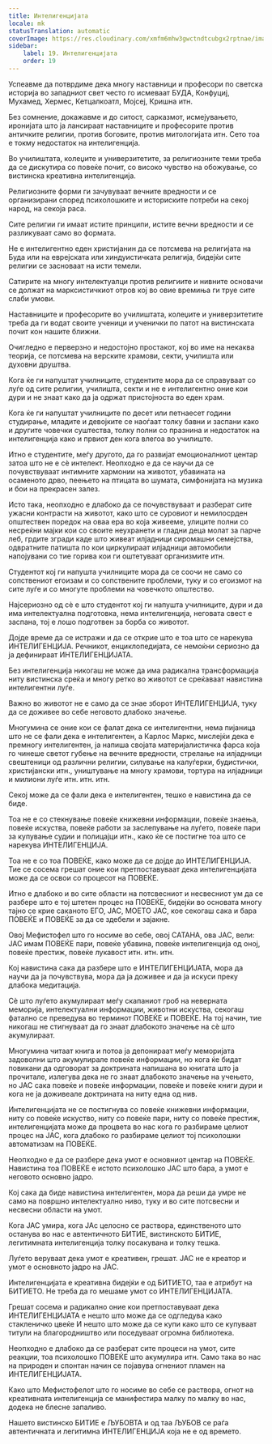 ```yaml
---
title: Интелигенцијата
locale: mk
statusTranslation: automatic
coverImage: https://res.cloudinary.com/xmfm6mhw3gwctndtcubgx2rptnae/image/upload/v1740337243/small_cover_educacion_fundamental_a051170f1c.webp
sidebar:
    label: 19. Интелигенцијата
    order: 19
---
```

Успеавме да потврдиме дека многу наставници и професори по светска историја во западниот свет често го исмеваат БУДА, Конфуциј, Мухамед, Хермес, Кетцалкоатл, Мојсеј, Кришна итн.

Без сомнение, докажавме и до ситост, сарказмот, исмејувањето, иронијата што ја лансираат наставниците и професорите против античките религии, против боговите, против митологијата итн. Сето тоа е токму недостаток на интелигенција.

Во училиштата, колеџите и универзитетите, за религиозните теми треба да се дискутира со повеќе почит, со високо чувство на обожување, со вистинска креативна интелигенција.

Религиозните форми ги зачувуваат вечните вредности и се организирани според психолошките и историските потреби на секој народ, на секоја раса.

Сите религии ги имаат истите принципи, истите вечни вредности и се разликуваат само во формата.

Не е интелигентно еден христијанин да се потсмева на религијата на Буда или на еврејската или хиндуистичката религија, бидејќи сите религии се засноваат на исти темели.

Сатирите на многу интелектуалци против религиите и нивните основачи се должат на марксистичкиот отров кој во овие времиња ги труе сите слаби умови.

Наставниците и професорите во училиштата, колеџите и универзитетите треба да ги водат своите ученици и ученички по патот на вистинската почит кон нашите ближни.

Очигледно е перверзно и недостојно простакот, кој во име на некаква теорија, се потсмева на верските храмови, секти, училишта или духовни друштва.

Кога ќе ги напуштат училниците, студентите мора да се справуваат со луѓе од сите религии, училишта, секти и не е интелигентно оние кои дури и не знаат како да ја одржат пристојноста во еден храм.

Кога ќе ги напуштат училниците по десет или петнаесет години студирање, младите и девојките се наоѓаат толку бавни и заспани како и другите човечки суштества, толку полни со празнина и недостаток на интелигенција како и првиот ден кога влегоа во училиште.

Итно е студентите, меѓу другото, да го развијат емоционалниот центар затоа што не е сè интелект. Неопходно е да се научи да се почувствуваат интимните хармонии на животот, убавината на осаменото дрво, пеењето на птицата во шумата, симфонијата на музика и бои на прекрасен залез.

Исто така, неопходно е длабоко да се почувствуваат и разберат сите ужасни контрасти на животот, како што се суровиот и немилосрден општествен поредок на оваа ера во која живееме, улиците полни со несреќни мајки кои со своите неухранети и гладни деца молат за парче леб, грдите згради каде што живеат илјадници сиромашни семејства, одвратните патишта по кои циркулираат илјадници автомобили напојувани со тие горива кои ги оштетуваат организмите итн.

Студентот кој ги напушта училниците мора да се соочи не само со сопствениот егоизам и со сопствените проблеми, туку и со егоизмот на сите луѓе и со многуте проблеми на човечкото општество.

Најсериозно од сè е што студентот кој ги напушта училниците, дури и да има интелектуална подготовка, нема интелигенција, неговата свест е заспана, тој е лошо подготвен за борба со животот.

Дојде време да се истражи и да се открие што е тоа што се нарекува ИНТЕЛИГЕНЦИЈА. Речникот, енциклопедијата, се немоќни сериозно да ја дефинираат ИНТЕЛИГЕНЦИЈАТА.

Без интелигенција никогаш не може да има радикална трансформација ниту вистинска среќа и многу ретко во животот се среќаваат навистина интелигентни луѓе.

Важно во животот не е само да се знае зборот ИНТЕЛИГЕНЦИЈА, туку да се доживее во себе неговото длабоко значење.

Многумина се оние кои се фалат дека се интелигентни, нема пијаница што не се фали дека е интелигентен, а Карлос Маркс, мислејќи дека е премногу интелигентен, ја напиша својата материјалистичка фарса која го чинеше светот губење на вечните вредности, стрелање на илјадници свештеници од различни религии, силување на калуѓерки, будистички, христијански итн., уништување на многу храмови, тортура на илјадници и милиони луѓе итн. итн. итн.

Секој може да се фали дека е интелигентен, тешко е навистина да се биде.

Тоа не е со стекнување повеќе книжевни информации, повеќе знаења, повеќе искуства, повеќе работи за заслепување на луѓето, повеќе пари за купување судии и полицајци итн., како ќе се постигне тоа што се нарекува ИНТЕЛИГЕНЦИЈА.

Тоа не е со тоа ПОВЕЌЕ, како може да се дојде до ИНТЕЛИГЕНЦИЈА. Тие се сосема грешат оние кои претпоставуваат дека интелигенцијата може да се освои со процесот на ПОВЕЌЕ.

Итно е длабоко и во сите области на потсвесниот и несвесниот ум да се разбере што е тој штетен процес на ПОВЕЌЕ, бидејќи во основата многу тајно се крие саканото ЕГО, ЈАС, МОЕТО ЈАС, кое секогаш сака и бара ПОВЕЌЕ и ПОВЕЌЕ за да се здебели и зајакне.

Овој Мефистофел што го носиме во себе, овој САТАНА, ова ЈАС, вели: ЈАС имам ПОВЕЌЕ пари, повеќе убавина, повеќе интелигенција од оној, повеќе престиж, повеќе лукавост итн. итн. итн.

Кој навистина сака да разбере што е ИНТЕЛИГЕНЦИЈАТА, мора да научи да ја почувствува, мора да ја доживее и да ја искуси преку длабока медитација.

Сè што луѓето акумулираат меѓу скапаниот гроб на неверната меморија, интелектуални информации, животни искуства, секогаш фатално се преведува во терминот ПОВЕЌЕ и ПОВЕЌЕ. На тој начин, тие никогаш не стигнуваат да го знаат длабокото значење на сè што акумулираат.

Многумина читаат книга и потоа ја депонираат меѓу меморијата задоволни што акумулирале повеќе информации, но кога ќе бидат повикани да одговорат за доктрината напишана во книгата што ја прочитале, излегува дека не го знаат длабокото значење на учењето, но ЈАС сака повеќе и повеќе информации, повеќе и повеќе книги дури и кога не ја доживеале доктрината на ниту една од нив.

Интелигенцијата не се постигнува со повеќе книжевни информации, ниту со повеќе искуство, ниту со повеќе пари, ниту со повеќе престиж, интелигенцијата може да процвета во нас кога го разбираме целиот процес на ЈАС, кога длабоко го разбираме целиот тој психолошки автоматизам на ПОВЕЌЕ.

Неопходно е да се разбере дека умот е основниот центар на ПОВЕЌЕ. Навистина тоа ПОВЕЌЕ е истото психолошко ЈАС што бара, а умот е неговото основно јадро.

Кој сака да биде навистина интелигентен, мора да реши да умре не само на површно интелектуално ниво, туку и во сите потсвесни и несвесни области на умот.

Кога ЈАС умира, кога ЈАс целосно се раствора, единственото што останува во нас е автентичното БИТИЕ, вистинското БИТИЕ, легитимната интелигенција толку посакувана и толку тешка.

Луѓето веруваат дека умот е креативен, грешат. ЈАС не е креатор и умот е основното јадро на ЈАС.

Интелигенцијата е креативна бидејќи е од БИТИЕТО, таа е атрибут на БИТИЕТО. Не треба да го мешаме умот со ИНТЕЛИГЕНЦИЈАТА.

Грешат сосема и радикално оние кои претпоставуваат дека ИНТЕЛИГЕНЦИЈАТА е нешто што може да се одгледува како стакленичко цвеќе И нешто што може да се купи како што се купуваат титули на благородништво или поседуваат огромна библиотека.

Неопходно е длабоко да се разберат сите процеси на умот, сите реакции, тоа психолошко ПОВЕЌЕ што акумулира итн. Само така во нас на природен и спонтан начин се појавува огнениот пламен на ИНТЕЛИГЕНЦИЈАТА.

Како што Мефистофелот што го носиме во себе се раствора, огнот на креативната интелигенција се манифестира малку по малку во нас, додека не блесне запаливо.

Нашето вистинско БИТИЕ е ЉУБОВТА и од таа ЉУБОВ се раѓа автентичната и легитимна ИНТЕЛИГЕНЦИЈА која не е од времето.


